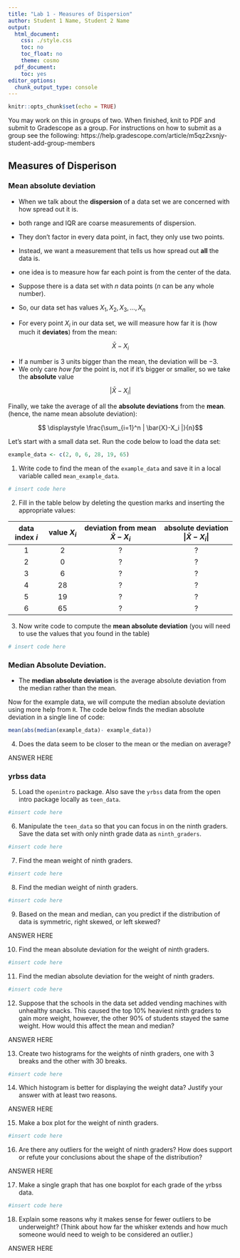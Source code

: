 ```yaml
---
title: "Lab 1 - Measures of Dispersion"
author: Student 1 Name, Student 2 Name
output:
  html_document:
    css: ./style.css
    toc: no
    toc_float: no
    theme: cosmo
  pdf_document:
    toc: yes
editor_options:
  chunk_output_type: console
---
```


```r
knitr::opts_chunk$set(echo = TRUE)
```


You may work on this in groups of two. When finished, knit to PDF and submit to Gradescope as a group. For instructions on how to submit as a group see the following: https://help.gradescope.com/article/m5qz2xsnjy-student-add-group-members

## Measures of Disperison

### Mean absolute deviation

+ When we talk about the **dispersion** of a data set we are concerned with how spread out it is.
+ both range and IQR are coarse measurements of dispersion. 
+ They don't factor in every data point, in fact, they only use two points.
+ Instead, we want a measurement that tells us how spread out **all** the data is.
+ one idea is to measure how far each point is from the center of the data. 

+ Suppose there is a data set with $n$ data points ($n$ can be any whole number). 
+ So, our data set has values $X_1,X_2,X_3, \dots, X_n$
+ For every point $X_i$ in our data set, we will measure how far it is (how much it **deviates**) from the mean:

$$ \bar{X}-X_i $$

+ If a number is 3 units bigger than the mean, the deviation will be $-3$. 
+ We only care *how far* the point is, not if it's bigger or smaller, so we take the **absolute** value

$$| \bar{X}-X_i |$$

Finally, we take the average of all the **absolute deviations** from the **mean**. (hence, the name mean absolute deviation):

$$ \displaystyle \frac{\sum_{i=1}^n | \bar{X}-X_i |}{n}$$

Let's start with a small data set. Run the code below to load the data set:

```r
example_data <- c(2, 0, 6, 28, 19, 65)
```

1. Write code to find the mean of the `example_data` and save it in a local variable called `mean_example_data`. 

```r
# insert code here
```

2. Fill in the table below by deleting the question marks and inserting the appropriate values: 


| data index $i$ | value $X_i$ | deviation from mean $\bar{X}-X_i$ | absolute deviation  $|\bar{X}-X_i|$|
| :---:|:---:|:---------:|:--------:|
| 1          |  2    |        ?            |          ?          |
| 2          |  0    |        ?            |          ?          |
| 3          |  6    |        ?            |          ?          |
| 4          |  28   |        ?            |          ?          |
| 5          |  19   |        ?            |          ?          |
| 6          |  65   |        ?            |          ?          |


3. Now write code to compute the **mean absolute deviation** (you will need to use the values that you found in the table)

```r
# insert code here
```

### **Median Absolute Deviation**.

+ The **median absolute deviation** is the average absolute deviation from the median rather than the mean.

Now for the example data, we will compute the median absolute deviation using more help from `R`. The code below finds the median absolute deviation in a single line of code:

```r
mean(abs(median(example_data)- example_data))
```

4. Does the data seem to be closer to the mean or the median on average?

ANSWER HERE


### **yrbss data**

5. Load the `openintro` package. Also save the `yrbss` data from the open intro package locally as `teen_data`.

```r
#insert code here
```

6. Manipulate the `teen_data` so that you can focus in on the ninth graders. Save the data set with only ninth grade data as `ninth_graders`.

```r
#insert code here
```

7. Find the mean weight of ninth graders.

```r
#insert code here
```

8. Find the median weight of ninth graders.

```r
#insert code here
```

9. Based on the mean and median, can you predict if the distribution of data is symmetric, right skewed, or left skewed?

ANSWER HERE

10. Find the mean absolute deviation for the weight of ninth graders.

```r
#insert code here
```

11. Find the median absolute deviation for the weight of ninth graders.

```r
#insert code here
```


12. Suppose that the schools in the data set added vending machines with unhealthy snacks. This caused the top $10 \%$ heaviest ninth graders to gain more weight, however, the other $90 \%$ of students stayed the same weight. How would this affect the mean and median?

ANSWER HERE


13. Create two histograms for the weights of ninth graders, one with $3$ breaks and the other with $30$ breaks.  

```r
#insert code here
```

14. Which histogram is better for displaying the weight data? Justify your answer with at least two reasons.

ANSWER HERE

15. Make a box plot for the weight of ninth graders.  

```r
#insert code here
```

16. Are there any outliers for the weight of ninth graders? How does support or refute your conclusions about the shape of the distribution?


ANSWER HERE


17. Make a single graph that has one boxplot for each grade of the yrbss data.

```r
#insert code here
```


18. Explain some reasons why it makes sense for fewer outliers to be underweight? (Think about how far the whisker extends and how much someone would need to weigh to be considered an outlier.)


ANSWER HERE




